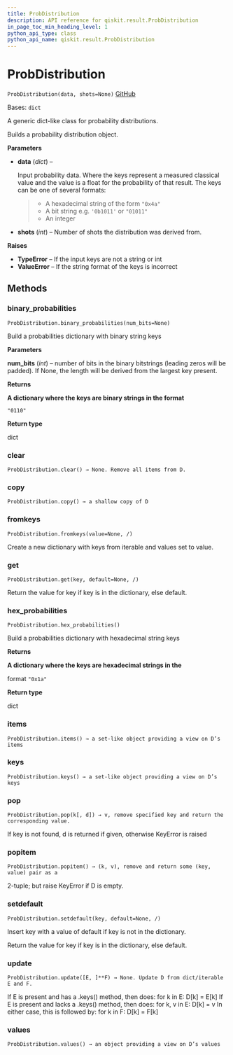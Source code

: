 ```yaml
---
title: ProbDistribution
description: API reference for qiskit.result.ProbDistribution
in_page_toc_min_heading_level: 1
python_api_type: class
python_api_name: qiskit.result.ProbDistribution
---
```


# ProbDistribution

<span id="qiskit.result.ProbDistribution" />

`ProbDistribution(data, shots=None)` [GitHub](https://github.com/qiskit/qiskit/tree/stable/0.19/qiskit/result/distributions/probability.py "view source code")

Bases: `dict`

A generic dict-like class for probability distributions.

Builds a probability distribution object.

**Parameters**

*   **data** (*dict*) –

    Input probability data. Where the keys represent a measured classical value and the value is a float for the probability of that result. The keys can be one of several formats:

    > *   A hexadecimal string of the form `"0x4a"`
    > *   A bit string e.g. `'0b1011'` or `"01011"`
    > *   An integer

*   **shots** (*int*) – Number of shots the distribution was derived from.

**Raises**

*   **TypeError** – If the input keys are not a string or int
*   **ValueError** – If the string format of the keys is incorrect

## Methods

### binary\_probabilities

<span id="qiskit.result.ProbDistribution.binary_probabilities" />

`ProbDistribution.binary_probabilities(num_bits=None)`

Build a probabilities dictionary with binary string keys

**Parameters**

**num\_bits** (*int*) – number of bits in the binary bitstrings (leading zeros will be padded). If None, the length will be derived from the largest key present.

**Returns**

**A dictionary where the keys are binary strings in the format**

`"0110"`

**Return type**

dict

### clear

<span id="qiskit.result.ProbDistribution.clear" />

`ProbDistribution.clear() → None. Remove all items from D.`

### copy

<span id="qiskit.result.ProbDistribution.copy" />

`ProbDistribution.copy() → a shallow copy of D`

### fromkeys

<span id="qiskit.result.ProbDistribution.fromkeys" />

`ProbDistribution.fromkeys(value=None, /)`

Create a new dictionary with keys from iterable and values set to value.

### get

<span id="qiskit.result.ProbDistribution.get" />

`ProbDistribution.get(key, default=None, /)`

Return the value for key if key is in the dictionary, else default.

### hex\_probabilities

<span id="qiskit.result.ProbDistribution.hex_probabilities" />

`ProbDistribution.hex_probabilities()`

Build a probabilities dictionary with hexadecimal string keys

**Returns**

**A dictionary where the keys are hexadecimal strings in the**

format `"0x1a"`

**Return type**

dict

### items

<span id="qiskit.result.ProbDistribution.items" />

`ProbDistribution.items() → a set-like object providing a view on D’s items`

### keys

<span id="qiskit.result.ProbDistribution.keys" />

`ProbDistribution.keys() → a set-like object providing a view on D’s keys`

### pop

<span id="qiskit.result.ProbDistribution.pop" />

`ProbDistribution.pop(k[, d]) → v, remove specified key and return the corresponding value.`

If key is not found, d is returned if given, otherwise KeyError is raised

### popitem

<span id="qiskit.result.ProbDistribution.popitem" />

`ProbDistribution.popitem() → (k, v), remove and return some (key, value) pair as a`

2-tuple; but raise KeyError if D is empty.

### setdefault

<span id="qiskit.result.ProbDistribution.setdefault" />

`ProbDistribution.setdefault(key, default=None, /)`

Insert key with a value of default if key is not in the dictionary.

Return the value for key if key is in the dictionary, else default.

### update

<span id="qiskit.result.ProbDistribution.update" />

`ProbDistribution.update([E, ]**F) → None. Update D from dict/iterable E and F.`

If E is present and has a .keys() method, then does: for k in E: D\[k] = E\[k] If E is present and lacks a .keys() method, then does: for k, v in E: D\[k] = v In either case, this is followed by: for k in F: D\[k] = F\[k]

### values

<span id="qiskit.result.ProbDistribution.values" />

`ProbDistribution.values() → an object providing a view on D’s values`

